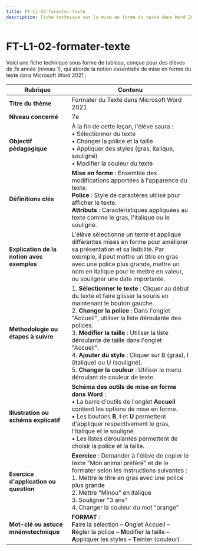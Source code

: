 ```yaml
---
title: FT-L1-02-formater-texte
description: Fiche technique sur la mise en forme du texte dans Word 2021
---
```


# FT-L1-02-formater-texte
Voici une fiche technique sous forme de tableau, conçue pour des élèves de 7e année (niveau 1), qui aborde la notion essentielle de mise en forme du texte dans Microsoft Word 2021 :

| **Rubrique**                                  | **Contenu**                                                                                                                                                                                                                                                                                                                                                                                                                        |
|-----------------------------------------------|-------------------------------------------------------------------------------------------------------------------------------------------------------------------------------------------------------------------------------------------------------------------------------------------------------------------------------------------------------------------------------------------------------------------------------------|
| **Titre du thème**                            | Formater du Texte dans Microsoft Word 2021                                                                                                                                                                                                                                                                                                                                                                                         |
| **Niveau concerné**                           | 7e                                                                                                                                                                                                                                                                                                                                                                                                                                  |
| **Objectif pédagogique**                      | À la fin de cette leçon, l'élève saura : <br/>• Sélectionner du texte <br/>• Changer la police et la taille <br/>• Appliquer des styles (gras, italique, souligné) <br/>• Modifier la couleur du texte                                                                                                                                                                                                                |
| **Définitions clés**                          | **Mise en forme** : Ensemble des modifications apportées à l'apparence du texte. <br/>**Police** : Style de caractères utilisé pour afficher le texte. <br/>**Attributs** : Caractéristiques appliquées au texte comme le gras, l'italique ou le souligné.                                                                                                                                                                                          |
| **Explication de la notion avec exemples**    | L'élève sélectionne un texte et applique différentes mises en forme pour améliorer sa présentation et sa lisibilité. Par exemple, il peut mettre un titre en gras avec une police plus grande, mettre un nom en italique pour le mettre en valeur, ou souligner une date importante.                                                                                                                       |
| **Méthodologie ou étapes à suivre**           | 1. **Sélectionner le texte** : Cliquer au début du texte et faire glisser la souris en maintenant le bouton gauche.<br/>2. **Changer la police** : Dans l'onglet "Accueil", utiliser la liste déroulante des polices.<br/>3. **Modifier la taille** : Utiliser la liste déroulante de taille dans l'onglet "Accueil".<br/>4. **Ajouter du style** : Cliquer sur B (gras), I (italique) ou U (souligné).<br/>5. **Changer la couleur** : Utiliser le menu déroulant de couleur de texte. |
| **Illustration ou schéma explicatif**         | **Schéma des outils de mise en forme dans Word** : <br/>• La barre d'outils de l'onglet **Accueil** contient les options de mise en forme. <br/>• Les boutons **B**, **I** et **U** permettent d'appliquer respectivement le gras, l'italique et le souligné. <br/>• Les listes déroulantes permettent de choisir la police et la taille.                                                                                   |
| **Exercice d'application ou question**        | **Exercice** : Demander à l'élève de copier le texte "Mon animal préféré" et de le formater selon les instructions suivantes : <br/>1. Mettre le titre en gras avec une police plus grande <br/>2. Mettre "Minou" en italique <br/>3. Souligner "3 ans" <br/>4. Changer la couleur du mot "orange"                                                                                                                    |
| **Mot-clé ou astuce mnémotechnique**          | **FORMAT** : <br/>**F**aire la sélection – **O**nglet Accueil – **R**égler la police – **M**odifier la taille – **A**ppliquer les styles – **T**einter (couleur)                                                                                                                                                                                                                                                                                                                           |